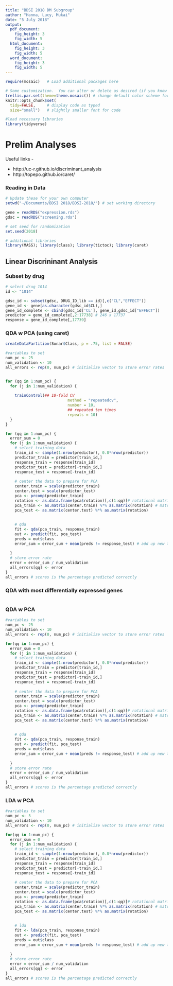 ```yaml
---
title: "BDSI 2018 DM Subgroup"
author: "Hanna, Lucy, Mukai"
date: "5 July 2018"
output: 
  pdf_document:
    fig_height: 3
    fig_width: 5
  html_document:
    fig_height: 3
    fig_width: 5
  word_document:
    fig_height: 3
    fig_width: 5
---
```


```r
require(mosaic)   # Load additional packages here 

# Some customization.  You can alter or delete as desired (if you know what you are doing).
trellis.par.set(theme=theme.mosaic()) # change default color scheme for lattice
knitr::opts_chunk$set(
  tidy=FALSE,     # display code as typed
  size="small")   # slightly smaller font for code

#load necessary libraries
library(tidyverse)
```

# Prelim Analyses

Useful links - 

* http://uc-r.github.io/discriminant_analysis
* http://topepo.github.io/caret/

### Reading in Data

```r
# Update these for your own computer
setwd("~/Documents/BDSI 2018/BDSI-2018/") # set working directory

gene = readRDS("expression.rds")
gdsc = readRDS("screening.rds")

# set seed for randomization
set.seed(2018)

# additional libraries
library(MASS); library(class); library(tictoc); library(caret)
```

## Linear Discrininant Analysis

### Subset by drug
```r
# select drug 1014
id <- "1014"

gdsc_id <- subset(gdsc, DRUG_ID_lib == id)[,c("CL","EFFECT")]
gene_id <- gene[as.character(gdsc_id$CL),]
gene_id_complete <- cbind(gdsc_id['CL'], gene_id,gdsc_id["EFFECT"])
predictor = gene_id_complete[,2:17738] # 246 x 17737
response = gene_id_complete[,17739] 
```

### QDA w PCA (using caret)

```r
createDataPartition(Sonar$Class, p = .75, list = FALSE)

#variables to set
num_pc <- 25
num_validation <- 10
all_errors <- rep(0, num_pc) # initialize vector to store error rates


for (qq in 1:num_pc) {
  for (j in 1:num_validation) {
    
    trainControl(## 10-fold CV
                           method = "repeatedcv",
                           number = 10,
                           ## repeated ten times
                           repeats = 10)
  }
}

for (qq in 1:num_pc) {
  error_sum = 0
  for (j in 1:num_validation) {
    # select training data
    train_id <- sample(1:nrow(predictor), 0.8*nrow(predictor))
    predictor_train = predictor[train_id,]
    response_train = response[train_id]
    predictor_test = predictor[-train_id,]
    response_test = response[-train_id]
  
    # center the data to prepare for PCA
    center.train = scale(predictor_train)
    center.test = scale(predictor_test)
    pca <- prcomp(predictor_train)
    rotation <- as.data.frame(pca$rotation)[,c(1:qq)]# rotational matrix, pick specific number of PCs
    pca_train <- as.matrix(center.train) %*% as.matrix(rotation) # matrix multiplication
    pca_test <- as.matrix(center.test) %*% as.matrix(rotation)
  
  
    # qda
    fit <- qda(pca_train, response_train)
    out <- predict(fit, pca_test)
    preds = out$class
    error_sum = error_sum + mean(preds != response_test) # add up new testing error
    
  }
  # store error rate
  error = error_sum / num_validation
  all_errors[qq] <- error
} 
all_errors # scores is the percentage predicted correctly
```


### QDA with most differentially expressed genes

```r

```


### QDA w PCA

```r
#variables to set
num_pc <- 25
num_validation <- 10
all_errors <- rep(0, num_pc) # initialize vector to store error rates

for(qq in 1:num_pc) {
  error_sum = 0
  for (j in 1:num_validation) {
    # select training data
    train_id <- sample(1:nrow(predictor), 0.8*nrow(predictor))
    predictor_train = predictor[train_id,]
    response_train = response[train_id]
    predictor_test = predictor[-train_id,]
    response_test = response[-train_id]
  
    # center the data to prepare for PCA
    center.train = scale(predictor_train)
    center.test = scale(predictor_test)
    pca <- prcomp(predictor_train)
    rotation <- as.data.frame(pca$rotation)[,c(1:qq)]# rotational matrix, pick specific number of PCs
    pca_train <- as.matrix(center.train) %*% as.matrix(rotation) # matrix multiplication
    pca_test <- as.matrix(center.test) %*% as.matrix(rotation)
  
  
    # qda
    fit <- qda(pca_train, response_train)
    out <- predict(fit, pca_test)
    preds = out$class
    error_sum = error_sum + mean(preds != response_test) # add up new testing error
    
  }
  # store error rate
  error = error_sum / num_validation
  all_errors[qq] <- error
} 
all_errors # scores is the percentage predicted correctly
```

### LDA w PCA

```r
#variables to set
num_pc <- 5
num_validation <- 10
all_errors <- rep(0, num_pc) # initialize vector to store error rates

for(qq in 1:num_pc) {
  error_sum = 0
  for (j in 1:num_validation) {
    # select training data
    train_id <- sample(1:nrow(predictor), 0.8*nrow(predictor))
    predictor_train = predictor[train_id,]
    response_train = response[train_id]
    predictor_test = predictor[-train_id,]
    response_test = response[-train_id]
  
    # center the data to prepare for PCA
    center.train = scale(predictor_train)
    center.test = scale(predictor_test)
    pca <- prcomp(predictor_train)
    rotation <- as.data.frame(pca$rotation)[,c(1:qq)]# rotational matrix, pick specific number of PCs
    pca_train <- as.matrix(center.train) %*% as.matrix(rotation) # matrix multiplication
    pca_test <- as.matrix(center.test) %*% as.matrix(rotation)
  
  
    # lda
    fit <- lda(pca_train, response_train)
    out <- predict(fit, pca_test)
    preds = out$class
    error_sum = error_sum + mean(preds != response_test) # add up new testing error
    
  }
  # store error rate
  error = error_sum / num_validation
  all_errors[qq] <- error
} 
all_errors # scores is the percentage predicted correctly
```